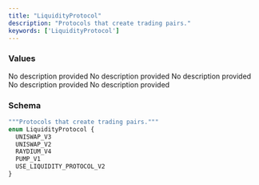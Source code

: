 ```yaml
---
title: "LiquidityProtocol"
description: "Protocols that create trading pairs."
keywords: ['LiquidityProtocol']
---
```


### Values

<ResponseField name="UNISWAP_V3" type="enum">
  No description provided
</ResponseField>

<ResponseField name="UNISWAP_V2" type="enum">
  No description provided
</ResponseField>

<ResponseField name="RAYDIUM_V4" type="enum">
  No description provided
</ResponseField>

<ResponseField name="PUMP_V1" type="enum">
  No description provided
</ResponseField>

<ResponseField name="USE_LIQUIDITY_PROTOCOL_V2" type="enum">
  No description provided
</ResponseField>

### Schema


```graphql 
"""Protocols that create trading pairs."""
enum LiquidityProtocol {
  UNISWAP_V3
  UNISWAP_V2
  RAYDIUM_V4
  PUMP_V1
  USE_LIQUIDITY_PROTOCOL_V2
}
```
